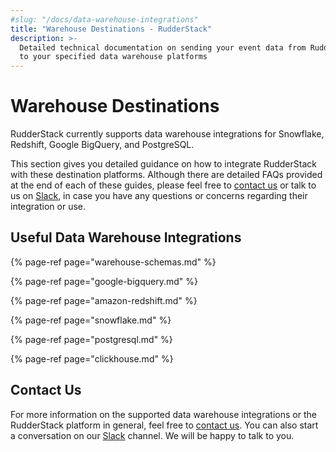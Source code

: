 ```yaml
---
#slug: "/docs/data-warehouse-integrations"
title: "Warehouse Destinations - RudderStack"
description: >-
  Detailed technical documentation on sending your event data from RudderStack
  to your specified data warehouse platforms
---
```


# Warehouse Destinations

RudderStack currently supports data warehouse integrations for Snowflake, Redshift, Google BigQuery, and PostgreSQL.

This section gives you detailed guidance on how to integrate RudderStack with these destination platforms. Although there are detailed FAQs provided at the end of each of these guides, please feel free to [contact us](https://rudderstack.com/contact/) or talk to us on [Slack](https://resources.rudderstack.com/join-rudderstack-slack), in case you have any questions or concerns regarding their integration or use.

## Useful Data Warehouse Integrations

{% page-ref page="warehouse-schemas.md" %}

{% page-ref page="google-bigquery.md" %}

{% page-ref page="amazon-redshift.md" %}

{% page-ref page="snowflake.md" %}

{% page-ref page="postgresql.md" %}

{% page-ref page="clickhouse.md" %}

## Contact Us

For more information on the supported data warehouse integrations or the RudderStack platform in general, feel free to [contact us](mailto:%20contact@rudderstack.com). You can also start a conversation on our [Slack](https://resources.rudderstack.com/join-rudderstack-slack) channel. We will be happy to talk to you.
